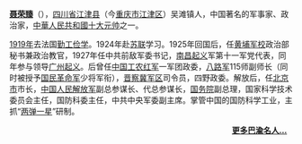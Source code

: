 '''[[聂荣臻|聂荣臻]]'''（{{bd|1899年|12月29日|1992年|5月14日|catIdx=N}}），[[四川省|四川省]][[江津县|江津县]]（今[[重庆市|重庆市]][[江津区|江津区]]）吴滩镇人，中国著名的军事家、政治家，[[中華人民共和國|中華人民共和國]][[十大元帅|十大元帅]]之一。

[[1919年|1919年]]去法国[[勤工俭学|勤工俭学]]。1924年赴[[苏联|苏联]]学习。1925年回国后，任[[黄埔军校|黄埔军校]]政治部秘书兼政治教官，1927年任中共前敌军委书记，[[南昌起义|南昌起义]]军第十一军党代表，同年参与领导[[广州起义|广州起义]]。后曾任[[中国工农红军|中国工农红军]]一军团政委，[[八路军|八路军]]115师副师长（同时被授予[[国民革命军|国民革命军]]少将军衔），[[晋察冀边区|晋察冀军区]]司令员，四野政委。解放后，任[[北京市|北京市]]市长，[[中国人民解放军|中国人民解放军]]副总参谋长、代总参谋长，[[中华人民共和国国务院|国务院]]副总理，国家科学技术委员会主任，国防科委主任，中共中央军委副主席。掌管中国的国防科学工业，主抓“[[两弹一星|两弹一星]]”研制。
<div style="text-align: right; direction: ltr; margin-left: 1em;margin-right:10px;margin-bottom:4px;">
'''[[Portal:重庆/巴渝名人/存档|更多巴渝名人...]]'''
</div>